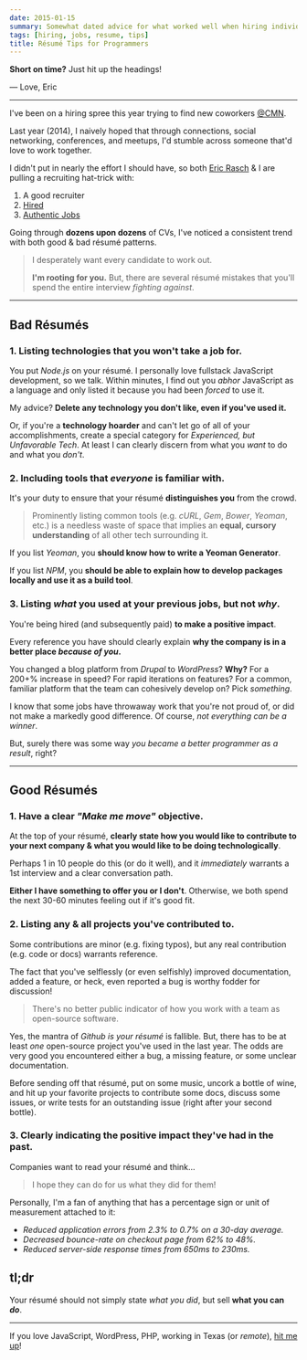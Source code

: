 ```yaml
---
date: 2015-01-15
summary: Somewhat dated advice for what worked well when hiring individual contributors.
tags: [hiring, jobs, resume, tips]
title: Résumé Tips for Programmers
---
```


<Tweet tweetLink="ericclemmons/status/521830534649892864" />

**Short on time?**
Just hit up the headings!

&mdash; Love, Eric

---

I've been on a hiring spree this year trying to find new coworkers [@CMN][1].

Last year (2014), I naively hoped that through connections, social networking,
conferences, and meetups, I'd stumble across someone that'd love to work together.

I didn't put in nearly the effort I should have, so both [Eric Rasch][2] & I are
pulling a recruiting hat-trick with:

1. A good recruiter
2. [Hired][3]
3. [Authentic Jobs][4]

Going through **dozens upon dozens** of CVs, I've noticed a consistent trend
with both good & bad résumé patterns.

> I desperately want every candidate to work out.
>
> **I'm rooting for you.**
> But, there are several résumé mistakes that you'll spend the entire
> interview _fighting against_.

---

## Bad Résumés

### 1. Listing technologies that you won't take a job for.

You put _Node.js_ on your résumé. I personally love fullstack JavaScript development,
so we talk. Within minutes, I find out you _abhor_ JavaScript as a language and
only listed it because you had been _forced_ to use it.

My advice? **Delete any technology you don't like, even if you've used it.**

Or, if you're a **technology hoarder** and can't let go of all of your accomplishments,
create a special category for _Experienced, but Unfavorable Tech_. At least I
can clearly discern from what you _want_ to do and what you _don't_.

### 2. Including tools that _everyone_ is familiar with.

It's your duty to ensure that your résumé **distinguishes you** from the crowd.

> Prominently listing common tools (e.g. _cURL_, _Gem_, _Bower_, _Yeoman_, etc.)
> is a needless waste of space that implies an **equal, cursory understanding** of all
> other tech surrounding it.

If you list _Yeoman_, you **should know how to write a Yeoman Generator**.

If you list _NPM_, you **should be able to explain how to develop packages locally
and use it as a build tool**.

### 3. Listing _what_ you used at your previous jobs, but not _why_.

You're being hired (and subsequently paid) **to make a positive impact**.

Every reference you have should clearly explain **why the company is in a better
place _because of you_.**

You changed a blog platform from _Drupal_ to _WordPress_? **Why?**
For a 200+% increase in speed? For rapid iterations on features? For a common,
familiar platform that the team can cohesively develop on? Pick _something_.

I know that some jobs have throwaway work that you're not proud of, or did not
make a markedly good difference. Of course, _not everything can be a winner_.

But, surely there was some way _you became a better programmer as a result_, right?

---

## Good Résumés

### 1. Have a clear _"Make me move"_ objective.

At the top of your résumé, **clearly state how you would like to contribute to
your next company & what you would like to be doing technologically**.

Perhaps 1 in 10 people do this (or do it well), and it _immediately_ warrants a
1st interview and a clear conversation path.

**Either I have something to offer you or I don't**. Otherwise, we both spend
the next 30-60 minutes feeling out if it's good fit.

### 2. Listing any & all projects you've contributed to.

Some contributions are minor (e.g. fixing typos), but any real contribution
(e.g. code or docs) warrants reference.

The fact that you've selflessly (or even selfishly) improved documentation,
added a feature, or heck, even reported a bug is worthy fodder for discussion!

> There's no better public indicator of how you work with a team as
> open-source software.

Yes, the mantra of _Github is your résumé_ is fallible. But, there has to be
at least _one_ open-source project you've used in the last year. The odds are
very good you encountered either a bug, a missing feature, or some unclear
documentation.

Before sending off that résumé, put on some music, uncork a bottle of wine, and
hit up your favorite projects to contribute some docs, discuss some issues,
or write tests for an outstanding issue (right after your second bottle).

### 3. Clearly indicating the positive impact they've had in the past.

Companies want to read your résumé and think&hellip;

> I hope they can do for us what they did for them!

Personally, I'm a fan of anything that has a percentage sign or unit of measurement
attached to it:

- _Reduced application errors from 2.3% to 0.7% on a 30-day average._
- _Decreased bounce-rate on checkout page from 62% to 48%._
- _Reduced server-side response times from 650ms to 230ms._

## tl;dr

Your résumé should not simply state _what you did_, but sell **what you can _do_**.

---

If you love JavaScript, WordPress, PHP, working in Texas (or _remote_), [hit me up][0]!

[0]: https://github.com/ericclemmons
[1]: http://www.cmn.com/careers/
[2]: https://github.com/ericrasch
[3]: https://hired.com/
[4]: http://www.authenticjobs.com/#search=CMN.com
